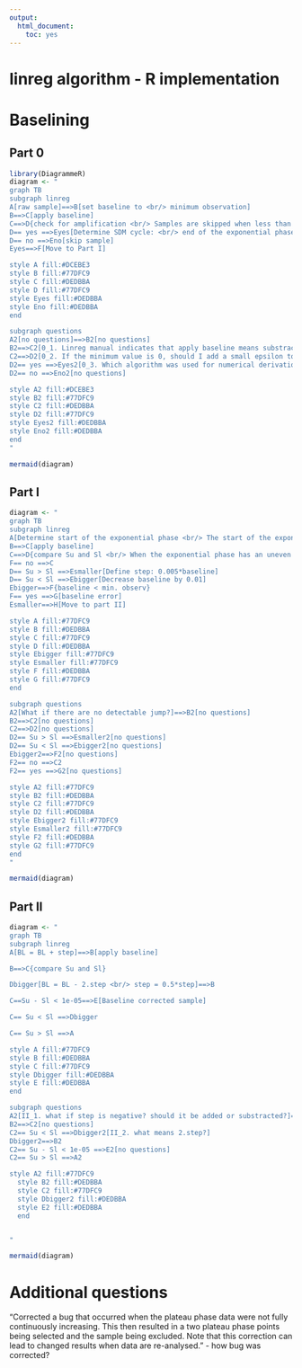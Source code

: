 ```yaml
---
output:
  html_document:
    toc: yes
---
```

# linreg algorithm - R implementation

# Baselining

## Part 0

```r
library(DiagrammeR)
diagram <- "
graph TB
subgraph linreg
A[raw sample]==>B[set baseline to <br/> minimum observation]
B==>C[apply baseline]
C==>D{check for amplification <br/> Samples are skipped when less than seven times <br/> increase in fluorescence values is observed}
D== yes ==>Eyes[Determine SDM cycle: <br/> end of the exponential phase]
D== no ==>Eno[skip sample]
Eyes==>F[Move to Part I]

style A fill:#DCEBE3
style B fill:#77DFC9
style C fill:#DEDBBA
style D fill:#77DFC9
style Eyes fill:#DEDBBA
style Eno fill:#DEDBBA
end

subgraph questions
A2[no questions]==>B2[no questions]
B2==>C2[0_1. Linreg manual indicates that apply baseline means substract baseline. <br/> If the baseline is smaller than 0, should it be also substracted?]
C2==>D2[0_2. If the minimum value is 0, should I add a small epsilon to fluoescence values?]
D2== yes ==>Eyes2[0_3. Which algorithm was used for numerical derivation?]
D2== no ==>Eno2[no questions]

style A2 fill:#DCEBE3
style B2 fill:#77DFC9
style C2 fill:#DEDBBA
style D2 fill:#77DFC9
style Eyes2 fill:#DEDBBA
style Eno2 fill:#DEDBBA
end
"

mermaid(diagram)
```

## Part I

```r

diagram <- "
graph TB
subgraph linreg
A[Determine start of the exponential phase <br/> The start of the exponential phase is defined by a jump: <br/> when fluorescence in cycle C+1 - counting from plateau - is less than <br/>the fluorescence in cycle C then the exponential phase starts at cycle c.]==>B[set baseline too high: <br/> baseline is the average of the 6th and the 7th point <br/> below the plateau phase]
B==>C[apply baseline]
C==>D{compare Su and Sl <br/> When the exponential phase has an uneven number of points, <br/> the middle point is in the top as well as the bottom part}
F== no ==>C
D== Su > Sl ==>Esmaller[Define step: 0.005*baseline]
D== Su < Sl ==>Ebigger[Decrease baseline by 0.01]
Ebigger==>F{baseline < min. observ}
F== yes ==>G[baseline error]
Esmaller==>H[Move to part II]

style A fill:#77DFC9
style B fill:#DEDBBA
style C fill:#77DFC9
style D fill:#DEDBBA
style Ebigger fill:#77DFC9
style Esmaller fill:#77DFC9
style F fill:#DEDBBA
style G fill:#77DFC9
end

subgraph questions
A2[What if there are no detectable jump?]==>B2[no questions]
B2==>C2[no questions]
C2==>D2[no questions]
D2== Su > Sl ==>Esmaller2[no questions]
D2== Su < Sl ==>Ebigger2[no questions]
Ebigger2==>F2[no questions]
F2== no ==>C2
F2== yes ==>G2[no questions]

style A2 fill:#77DFC9
style B2 fill:#DEDBBA
style C2 fill:#77DFC9
style D2 fill:#DEDBBA
style Ebigger2 fill:#77DFC9
style Esmaller2 fill:#77DFC9
style F2 fill:#DEDBBA
style G2 fill:#77DFC9
end
"

mermaid(diagram)
```


## Part II

```r

diagram <- "
graph TB
subgraph linreg
A[BL = BL + step]==>B[apply baseline]

B==>C{compare Su and Sl}

Dbigger[BL = BL - 2.step <br/> step = 0.5*step]==>B

C==Su - Sl < 1e-05==>E[Baseline corrected sample]

C== Su < Sl ==>Dbigger

C== Su > Sl ==>A

style A fill:#77DFC9
style B fill:#DEDBBA
style C fill:#77DFC9
style Dbigger fill:#DEDBBA
style E fill:#DEDBBA
end

subgraph questions
A2[II_1. what if step is negative? should it be added or substracted?]==>B2[no questions]
B2==>C2[no questions]
C2== Su < Sl ==>Dbigger2[II_2. what means 2.step?]
Dbigger2==>B2
C2== Su - Sl < 1e-05 ==>E2[no questions]
C2== Su > Sl ==>A2

style A2 fill:#77DFC9
  style B2 fill:#DEDBBA
  style C2 fill:#77DFC9
  style Dbigger2 fill:#DEDBBA
  style E2 fill:#DEDBBA
  end


"

mermaid(diagram)
```


# Additional questions

"Corrected a bug that occurred when the plateau phase data were not fully continuously increasing. This then resulted in a two plateau phase points being selected and the sample being excluded. Note that this correction can lead to changed results when data are re-analysed." - how bug was corrected?